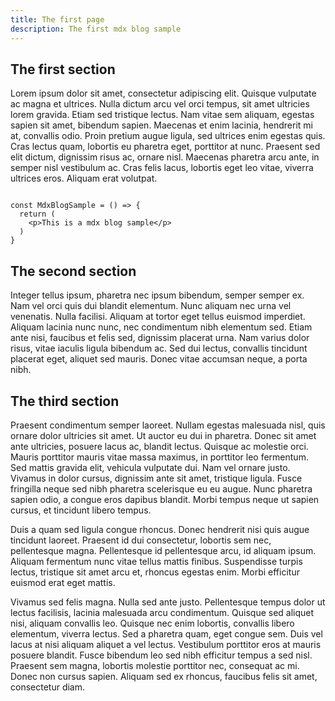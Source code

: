 ```yaml
---
title: The first page
description: The first mdx blog sample
---
```


## The first section

Lorem ipsum dolor sit amet, consectetur adipiscing elit. Quisque vulputate ac magna et ultrices. Nulla dictum arcu vel orci tempus, sit amet ultricies lorem gravida. Etiam sed tristique lectus. Nam vitae sem aliquam, egestas sapien sit amet, bibendum sapien. Maecenas et enim lacinia, hendrerit mi at, convallis odio. Proin pretium augue ligula, sed ultrices enim egestas quis. Cras lectus quam, lobortis eu pharetra eget, porttitor at nunc. Praesent sed elit dictum, dignissim risus ac, ornare nisl. Maecenas pharetra arcu ante, in semper nisl vestibulum ac. Cras felis lacus, lobortis eget leo vitae, viverra ultrices eros. Aliquam erat volutpat.

```

const MdxBlogSample = () => {
  return (
    <p>This is a mdx blog sample</p>
  )
}

```

## The second section

Integer tellus ipsum, pharetra nec ipsum bibendum, semper semper ex. Nam vel orci quis dui blandit elementum. Nunc aliquam nec urna vel venenatis. Nulla facilisi. Aliquam at tortor eget tellus euismod imperdiet. Aliquam lacinia nunc nunc, nec condimentum nibh elementum sed. Etiam ante nisi, faucibus et felis sed, dignissim placerat urna. Nam varius dolor risus, vitae iaculis ligula bibendum ac. Sed dui lectus, convallis tincidunt placerat eget, aliquet sed mauris. Donec vitae accumsan neque, a porta nibh.

## The third section

Praesent condimentum semper laoreet. Nullam egestas malesuada nisl, quis ornare dolor ultricies sit amet. Ut auctor eu dui in pharetra. Donec sit amet ante ultricies, posuere lacus ac, blandit lectus. Quisque ac molestie orci. Mauris porttitor mauris vitae massa maximus, in porttitor leo fermentum. Sed mattis gravida elit, vehicula vulputate dui. Nam vel ornare justo. Vivamus in dolor cursus, dignissim ante sit amet, tristique ligula. Fusce fringilla neque sed nibh pharetra scelerisque eu eu augue. Nunc pharetra sapien odio, a congue eros dapibus blandit. Morbi tempus neque ut sapien cursus, et tincidunt libero tempus.

Duis a quam sed ligula congue rhoncus. Donec hendrerit nisi quis augue tincidunt laoreet. Praesent id dui consectetur, lobortis sem nec, pellentesque magna. Pellentesque id pellentesque arcu, id aliquam ipsum. Aliquam fermentum nunc vitae tellus mattis finibus. Suspendisse turpis lectus, tristique sit amet arcu et, rhoncus egestas enim. Morbi efficitur euismod erat eget mattis.

Vivamus sed felis magna. Nulla sed ante justo. Pellentesque tempus dolor ut lectus facilisis, lacinia malesuada arcu condimentum. Quisque sed aliquet nisi, aliquam convallis leo. Quisque nec enim lobortis, convallis libero elementum, viverra lectus. Sed a pharetra quam, eget congue sem. Duis vel lacus at nisi aliquam aliquet a vel lectus. Vestibulum porttitor eros at mauris posuere blandit. Fusce bibendum leo sed nibh efficitur tempus a sed nisl. Praesent sem magna, lobortis molestie porttitor nec, consequat ac mi. Donec non cursus sapien. Aliquam sed ex rhoncus, faucibus felis sit amet, consectetur diam.
